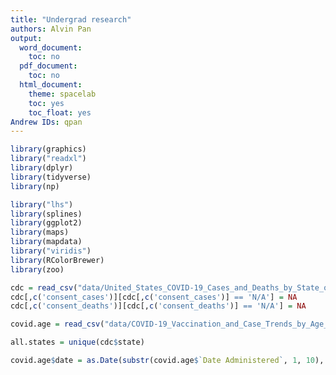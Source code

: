 ```yaml
---
title: "Undergrad research"
authors: Alvin Pan
output:
  word_document:
    toc: no
  pdf_document:
    toc: no
  html_document:
    theme: spacelab
    toc: yes
    toc_float: yes
Andrew IDs: qpan
---
```


```r
library(graphics)
library("readxl")
library(dplyr)
library(tidyverse)
library(np)

library("lhs")
library(splines)
library(ggplot2)
library(maps)
library(mapdata)
library("viridis")
library(RColorBrewer)
library(zoo)

```

```r
cdc = read_csv("data/United_States_COVID-19_Cases_and_Deaths_by_State_over_Time.csv")
cdc[,c('consent_cases')][cdc[,c('consent_cases')] == 'N/A'] = NA
cdc[,c('consent_deaths')][cdc[,c('consent_deaths')] == 'N/A'] = NA
```

```r
covid.age = read_csv("data/COVID-19_Vaccination_and_Case_Trends_by_Age_Group__United_States.csv")
```

```r
all.states = unique(cdc$state)
```


```r
covid.age$date = as.Date(substr(covid.age$`Date Administered`, 1, 10), '%m/%d/%Y')
```
